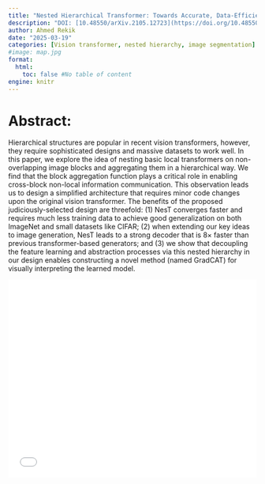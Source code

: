 ```yaml
---
title: "Nested Hierarchical Transformer: Towards Accurate, Data-Efficient and Interpretable Visual Understanding"
description: "DOI: [10.48550/arXiv.2105.12723](https://doi.org/10.48550/arXiv.2105.12723){target='_blank'}"
author: Ahmed Rekik
date: "2025-03-19"
categories: [Vision transformer, nested hierarchy, image segmentation]
#image: map.jpg
format:
  html:
    toc: false #No table of content
engine: knitr
---
```


# Abstract:

Hierarchical structures are popular in recent vision transformers, however, they require sophisticated designs and massive datasets to work well. In this paper, we explore the idea of nesting basic local transformers on non-overlapping image blocks and aggregating them in a hierarchical way. We find that the block aggregation function plays a critical role in enabling cross-block non-local information communication.
This observation leads us to design a simplified architecture that requires minor code changes upon the original vision transformer. The benefits of the proposed judiciously-selected design are threefold: (1) NesT converges faster and requires
much less training data to achieve good generalization on both ImageNet and small datasets like CIFAR; (2) when extending
our key ideas to image generation, NesT leads to a strong decoder that is 8× faster than previous transformer-based generators; and (3) we show that decoupling the feature learning and abstraction processes via this nested hierarchy in our design enables constructing a novel method (named GradCAT) for visually interpreting the learned model.

![](../../../journalclub/pdfs/2025_03_19_Ahmed_Transformer_Based_Models.pdf){width=100% height=400}